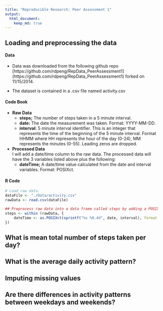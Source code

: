 ```yaml
---
title: "Reproducible Research: Peer Assessment 1"
output: 
  html_document:
    keep_md: true
---
```



## Loading and preprocessing the data

#### Data
- Data was downloaded from the following github repo  
[https://github.com/rdpeng/RepData_PeerAssessment1]
(https://github.com/rdpeng/RepData_PeerAssessment1)
 forked on 11/15/2014.  
 
- The dataset is contained in a .csv file named activity.csv
 
#### Code Book  
 - **Raw Data**
    - **steps;**    The number of steps taken in a 5 minute interval.  
    - **date:**     The date the measurement was taken.  Format: YYYY-MM-DD.  
    - **interval:** 5 minute interval identifier.  This is an integer that 
    represents the time of the beginning of the 5 minute interval.  Format HHMM 
    where HH represents the hour of the day (0-24), MM represents the minutes 
    (0-55).  Leading zeros are dropped.

 - **Processed Data**  
 I will add a date/time column to the raw data.  The processed data
 will have the 3 variables listed above plus the following: 
    - **dateTime;**  A date/time value calculated from the date 
    and interval variables.  Format: POSIXct. 
    
#### R Code  

```r
# Load raw data.
dataFile <- "./Data/activity.csv"
rawData <- read.csv(dataFile)

## Preprocess raw data into a data frame called steps by adding a POSIXct dateTime 
steps <- within (rawData, {
    dateTime <- as.POSIXct(sprintf("%s %0.4d", date, interval), format = "%Y-%m-%d %H%M")
})

```


## What is mean total number of steps taken per day?



## What is the average daily activity pattern?



## Imputing missing values



## Are there differences in activity patterns between weekdays and weekends?
